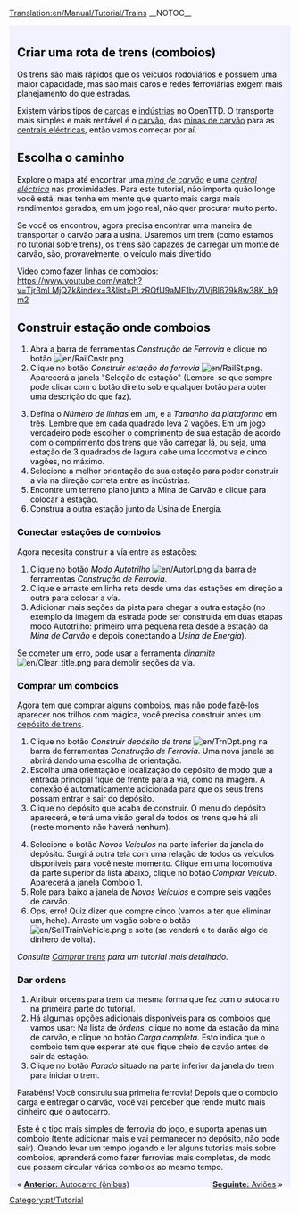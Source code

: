 [[Translation:en/Manual/Tutorial/Trains]]
__NOTOC__
{{en/Tabs|5|3
|pt/Manual/Tutorial/Tutorial|1. Início<!--
-->|pt/Manual/Tutorial/Tutorial/Autocarros (Ônibus)|2. Autocarros (Ônibus)<!--
-->|pt/Manual/Tutorial/Tutorial/Comboios (Trens)|3. Comboios (Trens)<!--
-->|pt/Manual/Tutorial/Tutorial/Aviões|4. Aviões<!--
-->|pt/Manual/Tutorial/Tutorial/Fim|5. Final}}
<div style="padding:.5em 1em 1em 1em; border-top:none; background-color:#f1f2fe; color:#000;">
{{pt/Tutorial}}

==Criar uma rota de trens (comboios)==
Os trens são mais rápidos que os veículos rodoviários e possuem uma maior capacidade, mas são mais caros e redes ferroviárias exigem mais planejamento do que estradas.

Existem vários tipos de [[pt/Carga|cargas]] e [[pt/Indústria|indústrias]] no OpenTTD. O transporte mais simples e mais rentável é o [[pt/Manual/Base Set/Cargos/Carvão|carvão]], das [[pt/Mina de carvão|minas de carvão]] para as [[pt/Usina de Energia|centrais eléctricas]], então vamos começar por aí. 

==Escolha o caminho==
Explore o mapa até encontrar uma [[pt/Mina de carvão|''mina de carvão'']] e uma [[pt/Usina de Energia|''central eléctrica'']] nas proximidades. Para este tutorial, não importa quão longe você está, mas tenha em mente que quanto mais carga mais rendimentos gerados, em um jogo real, não quer procurar muito perto.
{{en/Phototable|[[File:en/Tutorial1.png|400px]]|''Usina de Energia'' com ''Minas de Carvão'' próximas.|none}}

Se você os encontrou, agora precisa encontrar uma maneira de transportar o carvão para a usina. Usaremos um trem (como estamos no tutorial sobre trens), os trens são capazes de carregar um monte de carvão, são, provavelmente, o veículo mais divertido.


Video como fazer linhas de comboios: https://www.youtube.com/watch?v=Tjr3mLMjQZk&index=3&list=PLzRQfU9aME1byZIVjBI679k8w38K_b9m2

==Construir estação onde comboios==
{{en/Phototable|[[File:pt/Railroad Construction.png]]|Barra de ferramentas Construção de ferrovia.|none|6=:}}
#Abra a barra de ferramentas ''Construção de Ferrovia'' e clique no botão [[File:en/RailCnstr.png]].
#Clique no botão ''Construir estação de ferrovia'' [[File:en/RailSt.png]]. Aparecerá a janela "Seleção de estação" (Lembre-se que sempre pode clicar com o botão direito sobre qualquer botão para obter uma descrição do que faz).
{{en/Phototable|[[File:pt/Selecao de Estacao.png]]|Janela Seleção de estação.|none|6=:}}
<ol start="3">
<li>Defina o ''Número de linhas'' em um, e a ''Tamanho da plataforma'' em três. Lembre que em cada quadrado leva 2 vagões. Em um jogo verdadeiro pode escolher o comprimento de sua estação de acordo com o comprimento dos trens que vão carregar lá, ou seja, uma estação de 3 quadrados de lagura cabe uma locomotiva e cinco vagões, no máximo.
<li>Selecione a melhor orientação de sua estação para poder construir a via na direção correta entre as indústrias.
<li>Encontre um terreno plano junto a Mina de Carvão e clique para colocar a estação.
<li>Construa a outra estação junto da Usina de Energia.
</ol>
{{en/Phototable|[[File:en/Tutorial2.png|400px]]|Suas estações junto as indústrias.|none|6=:}}

===Conectar estações de comboios===
Agora necesita construir a vía entre as estações: 
#Clique no botão ''Modo Autotrilho'' [[File:en/Autorl.png]] da barra de ferramentas ''Construção de Ferrovia''.
#Clique e arraste em linha reta desde uma das estações em direção a outra para colocar a vía.
#Adicionar mais seções da pista para chegar a outra estação (no exemplo da imagem da estrada pode ser construída em duas etapas modo Autotrilho: primeiro uma pequena reta desde a estação da ''Mina de Carvão'' e depois conectando a ''Usina de Energia'').
{{en/Phototable|[[File:en/Tutorial3.png|400px]]|Estações conectadas.|none|6=:}}

Se cometer um erro, pode usar a ferramenta ''dinamite'' [[File:en/Clear title.png]] para demolir seções da vía.

===Comprar um comboios===
Agora tem que comprar alguns comboios, mas não pode fazê-los aparecer nos trilhos com mágica, você precisa construir antes um [[pt/Depósitos|depósito de trens]].

#Clique no botão ''Construir depósito de trens'' [[File:en/TrnDpt.png]] na barra de ferramentas ''Construção de Ferrovia''. Uma nova janela se abrirá dando uma escolha de orientação.
#Escolha uma orientação e localização do depósito de modo que a entrada principal fique de frente para a vía, como na imagem. A conexão é automaticamente adicionada para que os seus trens possam entrar e sair do depósito.
#Clique no depósito que acaba de construir. O menu do depósito aparecerá, e terá uma visão geral de todos os trens que há ali (neste momento não haverá nenhum).
{{en/Phototable|[[File:pt/Tutorial4.png|400px]]|A janela do Depósito de trem.|none|6=:}}
<ol start="4">
<li>Selecione o botão ''Novos Veículos'' na parte inferior da janela do depósito. Surgirá outra tela com uma relação de todos os veículos disponiveis para você neste momento. Clique em uma locomotiva da parte superior da lista abaixo, clique no botão ''Comprar Veículo''. Aparecerá a janela Comboio 1.
<li>Role para baixo a janela de ''Novos Veículos'' e compre seis vagões de carvão.
<li>Ops, erro! Quiz dizer que compre cinco (vamos a ter que eliminar um, hehe). Arraste um vagão sobre o botão [[File:en/SellTrainVehicle.png]] e solte (se venderá e te darão algo de dinhero de volta).
</ol>
''Consulte [[pt/Comprar trens|Comprar trens]] para um tutorial mais detalhado.''

===Dar ordens===
#Atribuir ordens para trem da mesma forma que fez com o autocarro na primeira parte do tutorial.
#Há algumas opções adicionais disponíveis para os comboios que vamos usar: Na lista de ''órdens'', clique no nome da estação da mina de carvão, e clique no botão ''Carga completa''. Esto indica que o comboio tem que esperar até que fique cheio de cavão antes de sair da estação.
#Clique no botão ''Parado'' situado na parte inferior da janela do trem para iniciar o trem.

Parabéns! Você construiu sua primeira ferrovia! Depois que o comboio carga e entregar o carvão, você vai perceber que rende muito mais dinheiro que o autocarro.

Este é o tipo mais simples de ferrovia do jogo, e suporta apenas um comboio (tente adicionar mais e vai permanecer no depósito, não pode sair). Quando levar um tempo jogando e ler alguns tutorias mais sobre comboios, aprenderá como fazer ferrovias mais completas, de modo que possam circular vários comboios ao mesmo tempo.

<span style="float: left">&laquo; [[pt/Manual/Tutorial/Tutorial/Autocarros (Ônibus)|'''Anterior:''' Autocarro (ônibus)]]  </span>
<span style="float: right">[[pt/Manual/Tutorial/Tutorial/Aviões|'''Seguinte:''' Aviões]] &raquo;</span>
</div>
[[Category:pt/Tutorial]]